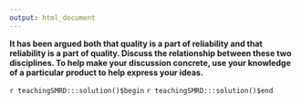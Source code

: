 ```yaml
---
output: html_document
---
```


__It has been argued both that quality is a part of reliability and that reliability is a part of quality. Discuss the relationship between these two disciplines. To help make your discussion concrete, use your knowledge of a particular product to help express your ideas.__

`r teachingSMRD:::solution()$begin`
`r teachingSMRD:::solution()$end`

